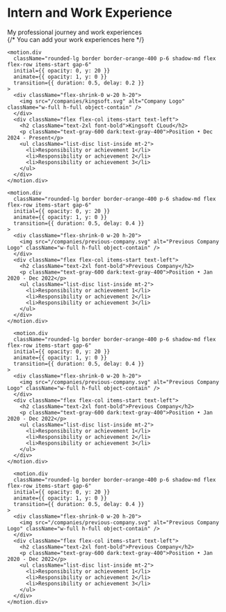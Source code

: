 

<div className="w-full">
  <div className="h-96 w-3/4 bg-gradient-to-r -z-10 from-blue-500 to-red-800 absolute right-0 -top-12 opacity-10 dark:opacity-20 !blur-3xl rounded-full"></div>
  <div className="flex flex-col w-full justify-start h-24 items-center my-3 mt-12">
    <h1 className="text-5xl font-bold underline decoration-orange-400 underline-offset-4">
      Intern and Work Experience
    </h1>
    <div className="mt-6">
      My professional journey and work experiences
    </div>
  </div>
  
  <div className="mt-10 space-y-12">
    {/* You can add your work experiences here */}
    
    <motion.div 
      className="rounded-lg border border-orange-400 p-6 shadow-md flex flex-row items-start gap-6"
      initial={{ opacity: 0, y: 20 }}
      animate={{ opacity: 1, y: 0 }}
      transition={{ duration: 0.5, delay: 0.2 }}
    >
      <div className="flex-shrink-0 w-20 h-20">
        <img src="/companies/kingsoft.svg" alt="Company Logo" className="w-full h-full object-contain" />
      </div>
      <div className="flex flex-col items-start text-left">
        <h2 className="text-2xl font-bold">Kingsoft CLoud</h2>
        <p className="text-gray-600 dark:text-gray-400">Position • Dec 2024 - Present</p>
        <ul className="list-disc list-inside mt-2">
          <li>Responsibility or achievement 1</li>
          <li>Responsibility or achievement 2</li>
          <li>Responsibility or achievement 3</li>
        </ul>
      </div>
    </motion.div>
    
    <motion.div 
      className="rounded-lg border border-orange-400 p-6 shadow-md flex flex-row items-start gap-6"
      initial={{ opacity: 0, y: 20 }}
      animate={{ opacity: 1, y: 0 }}
      transition={{ duration: 0.5, delay: 0.4 }}
    >
      <div className="flex-shrink-0 w-20 h-20">
        <img src="/companies/previous-company.svg" alt="Previous Company Logo" className="w-full h-full object-contain" />
      </div>
      <div className="flex flex-col items-start text-left">
        <h2 className="text-2xl font-bold">Previous Company</h2>
        <p className="text-gray-600 dark:text-gray-400">Position • Jan 2020 - Dec 2022</p>
        <ul className="list-disc list-inside mt-2">
          <li>Responsibility or achievement 1</li>
          <li>Responsibility or achievement 2</li>
          <li>Responsibility or achievement 3</li>
        </ul>
      </div>
    </motion.div>

      <motion.div 
      className="rounded-lg border border-orange-400 p-6 shadow-md flex flex-row items-start gap-6"
      initial={{ opacity: 0, y: 20 }}
      animate={{ opacity: 1, y: 0 }}
      transition={{ duration: 0.5, delay: 0.4 }}
    >
      <div className="flex-shrink-0 w-20 h-20">
        <img src="/companies/previous-company.svg" alt="Previous Company Logo" className="w-full h-full object-contain" />
      </div>
      <div className="flex flex-col items-start text-left">
        <h2 className="text-2xl font-bold">Previous Company</h2>
        <p className="text-gray-600 dark:text-gray-400">Position • Jan 2020 - Dec 2022</p>
        <ul className="list-disc list-inside mt-2">
          <li>Responsibility or achievement 1</li>
          <li>Responsibility or achievement 2</li>
          <li>Responsibility or achievement 3</li>
        </ul>
      </div>
    </motion.div>

      <motion.div 
      className="rounded-lg border border-orange-400 p-6 shadow-md flex flex-row items-start gap-6"
      initial={{ opacity: 0, y: 20 }}
      animate={{ opacity: 1, y: 0 }}
      transition={{ duration: 0.5, delay: 0.4 }}
    >
      <div className="flex-shrink-0 w-20 h-20">
        <img src="/companies/previous-company.svg" alt="Previous Company Logo" className="w-full h-full object-contain" />
      </div>
      <div className="flex flex-col items-start text-left">
        <h2 className="text-2xl font-bold">Previous Company</h2>
        <p className="text-gray-600 dark:text-gray-400">Position • Jan 2020 - Dec 2022</p>
        <ul className="list-disc list-inside mt-2">
          <li>Responsibility or achievement 1</li>
          <li>Responsibility or achievement 2</li>
          <li>Responsibility or achievement 3</li>
        </ul>
      </div>
    </motion.div>
  </div>
  
  <Top />
</div>